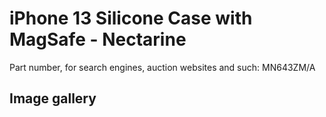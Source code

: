 
# iPhone 13 Silicone Case with MagSafe - Nectarine

Part number, for search engines, auction websites and such: MN643ZM/A

## Image gallery

<div style={{ width: '100%', maxWidth: '768px' }}>
<GalleryComponent
    images={[
      {
        original: "/everysource/MN643.webp",
        thumbnail: "/everypreview/MN643.webp",
      },
      {
        original: "/everysource/MN643_AV1.webp",
        thumbnail: "/everypreview/MN643_AV1.webp",
      },
      {
        original: "/everysource/MN643_AV2.webp",
        thumbnail: "/everypreview/MN643_AV2.webp",
      },
      {
        original: "/everysource/MN643_AV3.webp",
        thumbnail: "/everypreview/MN643_AV3.webp",
      },
      {
        original: "/everysource/MN643_AV4.webp",
        thumbnail: "/everypreview/MN643_AV4.webp",
      },
      {
        original: "/everysource/MN643_AV5.webp",
        thumbnail: "/everypreview/MN643_AV5.webp",
      },
      {
        original: "/everysource/MN643_AV6.webp",
        thumbnail: "/everypreview/MN643_AV6.webp",
      },
      {
        original: "/everysource/MN643_AV7.webp",
        thumbnail: "/everypreview/MN643_AV7.webp",
      }
    ]}
  />
</div>
